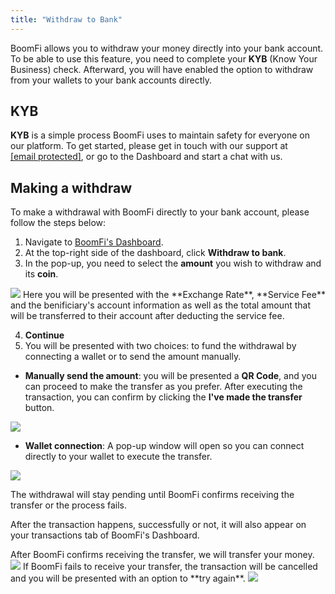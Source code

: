 ```yaml
---
title: "Withdraw to Bank"
---
```


BoomFi allows you to withdraw your money directly into your bank account. To be able to use this feature, you need to complete your **KYB** (Know Your Business) check. Afterward, you will have enabled the option to withdraw from your wallets to your bank accounts directly.

## KYB

**KYB** is a simple process BoomFi uses to maintain safety for everyone on our platform. To get started, please get in touch with our support at [\[email protected\]](/cdn-cgi/l/email-protection#345b5a565b5546505d5a5374565b5b59525d1a4c4d4e), or go to the Dashboard and start a chat with us.

## Making a withdraw

To make a withdrawal with BoomFi directly to your bank account, please follow the steps below:

1. Navigate to [BoomFi's Dashboard](https://app.boomfi.xyz/dashboard).
2. At the top-right side of the dashboard, click **Withdraw to bank**.
3. In the pop-up, you need to select the **amount** you wish to withdraw and its **coin**.

  <Image src="/media/docs/a41e101-withdraw1.png"/>

  <Callout type="info">
    Here you will be presented with the **Exchange Rate**, **Service Fee** and the benificiary's account information as well as the total amount that will be transferred to their account after deducting the service fee.
  </Callout>

4. **Continue**
5. You will be presented with two choices: to fund the withdrawal by connecting a wallet or to send the amount manually.

* **Manually send the amount**: you will be presented a **QR Code**, and you can proceed to make the transfer as you prefer. After executing the transaction, you can confirm by clicking the **I've made the transfer** button.

<Image src="/media/docs/61fe73e-withdraw-manually.png"/>

* **Wallet connection**: A pop-up window will open so you can connect directly to your wallet to execute the transfer.

<Image src="/media/docs/8714445-withdraw-wallet.png"/>

The withdrawal will stay pending until BoomFi confirms receiving the transfer or the process fails.

After the transaction happens, successfully or not, it will also appear on your transactions tab of BoomFi's Dashboard.

<Callout type="success" title="Successful transfer">
  After BoomFi confirms receiving the transfer, we will transfer your money.

  <Image src="/media/docs/2c70413-withdraw-success.png"/>
</Callout>

<Callout type="warning" title="Failed transfer">
  If BoomFi fails to receive your transfer, the transaction will be cancelled and you will be presented with an option to **try again**.

  <Image src="/media/docs/e7d9f05-withdraw-fail.png"/>
</Callout>
